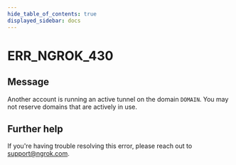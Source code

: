 ```yaml
---
hide_table_of_contents: true
displayed_sidebar: docs
---
```



# ERR_NGROK_430

## Message

Another account is running an active tunnel on the domain `DOMAIN`. You may not reserve domains that are actively in use.

<ErrorDetails error="err_ngrok_430" />

## Further help

If you're having trouble resolving this error, please reach out to [support@ngrok.com](mailto:support@ngrok.com?subject=Help%20with%20ERR_NGROK_430).
